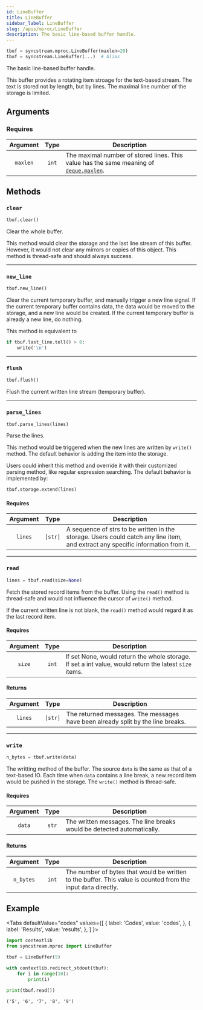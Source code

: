 ```yaml
---
id: LineBuffer
title: LineBuffer
sidebar_label: LineBuffer
slug: /apis/mproc/LineBuffer
description: The basic line-based buffer handle.
---
```




<APITopBar type="class" source="mproc.LineBuffer" />

```python
tbuf = syncstream.mproc.LineBuffer(maxlen=20)
tbuf = syncstream.LineBuffer(...)  # Alias
```

The basic line-based buffer handle.

This buffer provides a rotating item stroage for the text-based stream. The text is stored not by length, but by lines. The maximal line number of the storage is limited.

## Arguments

### Requires

| Argument | Type  | <center>Description</center>                                                                                                   |
| :------: | :---: | :----------------------------------------------------------------------------------------------------------------------------- |
| `maxlen` | `int` | The maximal number of stored lines. This value has the same meaning of [`deque.maxlen`<IconExternalLink/>][link-deque-maxlen]. |

## Methods

### `clear`

```python
tbuf.clear()
```

Clear the whole buffer.

This method would clear the storage and the last line stream of this buffer. However, it would not clear any mirrors or copies of this object. This method is thread-safe and should always success.

---

### `new_line`

```python
tbuf.new_line()
```

Clear the current temporary buffer, and manually trigger a new line signal. If the current temporary buffer contains data, the data would be moved to the storage, and a new line would be created. If the current temporary buffer is already a new line, do nothing.

This method is equivalent to

```python
if tbuf.last_line.tell() > 0:
    write('\n')
```

---

### `flush`

```python
tbuf.flush()
```

Flush the current written line stream (temporary buffer).

---

### `parse_lines`

```python
tbuf.parse_lines(lines)
```

Parse the lines.

This method would be triggered when the new lines are written by `write()` method. The default behavior is adding the item into the storage.

Users could inherit this method and override it with their customized parsing method, like regular expression searching. The default behavior is implemented by:

```python
tbuf.storage.extend(lines)
```

#### Requires

| Argument |  Type   | <center>Description</center>                                                                                                    |
| :------: | :-----: | :------------------------------------------------------------------------------------------------------------------------------ |
| `lines`  | `[str]` | A sequence of strs to be written in the storage. Users could catch any line item, and extract any specific information from it. |

---

### `read`

```python
lines = tbuf.read(size=None)
```

Fetch the stored record items from the buffer. Using the `read()` method is thread-safe and would not influence the cursor of `write()` method.

If the current written line is not blank, the `read()` method would regard it as the last record item.

#### Requires

| Argument | Type  | <center>Description</center>                                                                           |
| :------: | :---: | :----------------------------------------------------------------------------------------------------- |
|  `size`  | `int` | If set None, would return the whole storage. If set a int value, would return the latest `size` items. |

#### Returns

| Argument |  Type   | <center>Description</center>                                                    |
| :------: | :-----: | :------------------------------------------------------------------------------ |
| `lines`  | `[str]` | The returned messages. The messages have been already split by the line breaks. |

---

### `write`

```python
n_bytes = tbuf.write(data)
```

The writting method of the buffer. The source `data` is the same as that of a text-based IO. Each time when `data` contains a line break, a new record item would be pushed in the storage. The `write()` method is thread-safe.

#### Requires

| Argument | Type  | <center>Description</center>                                           |
| :------: | :---: | :--------------------------------------------------------------------- |
|  `data`  | `str` | The written messages. The line breaks would be detected automatically. |

#### Returns

| Argument  | Type  | <center>Description</center>                                                                                   |
| :-------: | :---: | :------------------------------------------------------------------------------------------------------------- |
| `n_bytes` | `int` | The number of bytes that would be written to the buffer. This value is counted from the input `data` directly. |

## Example

<Tabs
  defaultValue="codes"
  values={[
    { label: 'Codes', value: 'codes', },
    { label: 'Results', value: 'results', },
  ]
}>

<TabItem value="codes">

```python
import contextlib
from syncstream.mproc import LineBuffer

tbuf = LineBuffer(5)

with contextlib.redirect_stdout(tbuf):
    for i in range(10):
        print(i)

print(tbuf.read())
```

</TabItem>

<TabItem value="results">

```shell
('5', '6', '7', '8', '9')
```

</TabItem>
</Tabs>

[link-deque-maxlen]: https://docs.python.org/3/library/collections.html#collections.deque.maxlen

